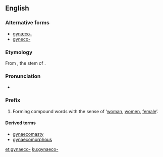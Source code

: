 ==English==

===Alternative forms===
* [[gynæco-]]
* [[gyneco-]]

===Etymology===
From {{etyl|grc|en}} {{term||γυναικ-|tr=gunaik-|lang=grc}}, the stem of {{term|γυνή||woman, female|tr=gunē|lang=grc}}.

===Pronunciation===
* {{IPA|/ˌɡaɪnɪkə/|/ˌdʒaɪnɪkə/|lang=en}}

===Prefix===
{{en-prefix}}

# Forming compound words with the sense of ‘[[woman]], [[women]], [[female]]’.

====Derived terms====
* [[gynaecomasty]]
* [[gynaecomorphous]]

[[et:gynaeco-]]
[[ku:gynaeco-]]